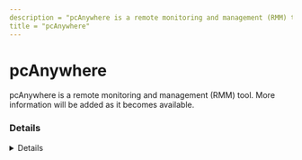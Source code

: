 ```yaml
---
description = "pcAnywhere is a remote monitoring and management (RMM) tool. More information will be added as it becomes available."
title = "pcAnywhere"
---
```




# pcAnywhere

pcAnywhere is a remote monitoring and management (RMM) tool. More information will be added as it becomes available.

### Details
<Details author={""}
         category={""}
         created={""}
         website={""}
         lastModified={"2024-02-09"}
         privileges={""}
         free={ false }
         verification={ false }
/>

#### Installation Paths
<Card code={ ["awhost32.exe", "awrem32.exe", "pcaquickconnect.exe", "winaw32.exe"] }/>





### Forensic Artifacts




#### Network Artifacts
<EuiSpacer size="xl"/>
<NetworkArtifactsTable data={ [{"Description": "Known remote domains", "Domains": ["user_managed"], "Ports": []}] }/>




### Detections
- Detects potential network activity of pcAnywhere RMM tool
  - [Sigma Rule](https://github.com/magicsword-io/LOLRMM/blob/main/detections/sigma/pcanywhere_network_sigma.yml)
- Detects potential processes activity of pcAnywhere RMM tool
  - [Sigma Rule](https://github.com/magicsword-io/LOLRMM/blob/main/detections/sigma/pcanywhere_processes_sigma.yml)

### References
- [https://en.wikipedia.org/wiki/PcAnywhere](https://en.wikipedia.org/wiki/PcAnywhere)

